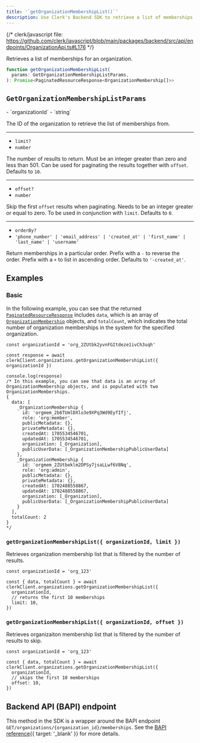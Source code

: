 ```yaml
---
title: '`getOrganizationMembershipList()`'
description: Use Clerk's Backend SDK to retrieve a list of memberships for an organization.
---
```


{/* clerk/javascript file: https://github.com/clerk/javascript/blob/main/packages/backend/src/api/endpoints/OrganizationApi.ts#L176 */}

Retrieves a list of memberships for an organization.

```ts
function getOrganizationMembershipList(
  params: GetOrganizationMembershipListParams,
): Promise<PaginatedResourceResponse<OrganizationMembership[]>>
```

## `GetOrganizationMembershipListParams`

<Properties>
  - `organizationId`
  - `string`

  The ID of the organization to retrieve the list of memberships from.

  ---

  - `limit?`
  - `number`

  The number of results to return. Must be an integer greater than zero and less than 501. Can be used for paginating the results together with `offset`. Defaults to `10`.

  ---

  - `offset?`
  - `number`

  Skip the first `offset` results when paginating. Needs to be an integer greater or equal to zero. To be used in conjunction with `limit`. Defaults to `0`.

  ---

  - `orderBy?`
  - `'phone_number' | 'email_address' | 'created_at' | 'first_name' | 'last_name' | 'username'`

  Return memberships in a particular order. Prefix with a `-` to reverse the order. Prefix with a `+` to list in ascending order. Defaults to `'-created_at'`.
</Properties>

## Examples

### Basic

In the following example, you can see that the returned [`PaginatedResourceResponse`](/docs/references/backend/types/paginated-resource-response) includes `data`, which is an array of [`OrganizationMembership`](/docs/references/backend/types/backend-organization-membership) objects, and `totalCount`, which indicates the total number of organization memberships in the system for the specified organization.

```tsx
const organizationId = 'org_2ZUtbk2yvnFGItdeze1ivCh3uqh'

const response = await clerkClient.organizations.getOrganizationMembershipList({ organizationId })

console.log(response)
/* In this example, you can see that data is an array of OrganizationMembership objects, and is populated with two OrganizationMemberships.
{
  data: [
    _OrganizationMembership {
      id: 'orgmem_2b6TUmlDXlo3e9XPq3Wd9EyfIfj',
      role: 'org:member',
      publicMetadata: {},
      privateMetadata: {},
      createdAt: 1705534546701,
      updatedAt: 1705534546701,
      organization: [_Organization],
      publicUserData: [_OrganizationMembershipPublicUserData]
    },
    _OrganizationMembership {
      id: 'orgmem_2ZUtbeklm2DPSy7jsaLLwf6V8Nq',
      role: 'org:admin',
      publicMetadata: {},
      privateMetadata: {},
      createdAt: 1702488558867,
      updatedAt: 1702488558867,
      organization: [_Organization],
      publicUserData: [_OrganizationMembershipPublicUserData]
    }
  ],
  totalCount: 2
}
*/
```

### `getOrganizationMembershipList({ organizationId, limit })`

Retrieves organization membership list that is filtered by the number of results.

```tsx
const organizationId = 'org_123'

const { data, totalCount } = await clerkClient.organizations.getOrganizationMembershipList({
  organizationId,
  // returns the first 10 memberships
  limit: 10,
})
```

### `getOrganizationMembershipList({ organizationId, offset })`

Retrieves organizaiton membership list that is filtered by the number of results to skip.

```tsx
const organizationId = 'org_123'

const { data, totalCount } = await clerkClient.organizations.getOrganizationMembershipList({
  organizationId,
  // skips the first 10 memberships
  offset: 10,
})
```

## Backend API (BAPI) endpoint

This method in the SDK is a wrapper around the BAPI endpoint `GET/organizations/{organization_id}/memberships`. See the [BAPI reference](/docs/reference/backend-api/tag/Organization-Memberships#operation/ListOrganizationMemberships){{ target: '_blank' }} for more details.
